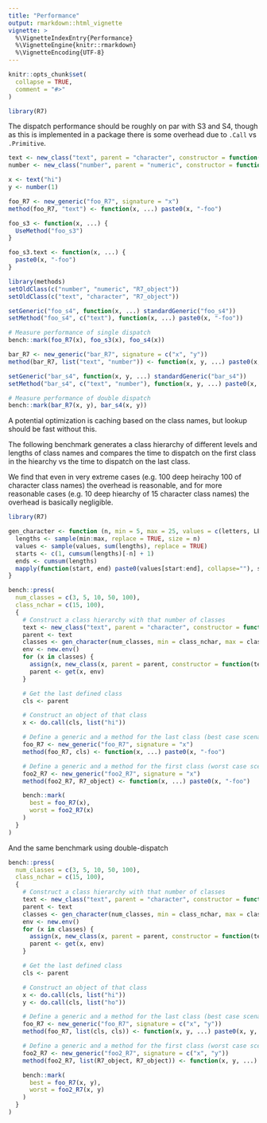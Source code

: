```yaml
---
title: "Performance"
output: rmarkdown::html_vignette
vignette: >
  %\VignetteIndexEntry{Performance}
  %\VignetteEngine{knitr::rmarkdown}
  %\VignetteEncoding{UTF-8}
---
```


```r
knitr::opts_chunk$set(
  collapse = TRUE,
  comment = "#>"
)
```

```r
library(R7)
```

The dispatch performance should be roughly on par with S3 and S4, though as this is implemented in a package there is some overhead due to `.Call` vs `.Primitive`.

```r
text <- new_class("text", parent = "character", constructor = function(text) new_object(.data = text))
number <- new_class("number", parent = "numeric", constructor = function(x) new_object(.data = x))

x <- text("hi")
y <- number(1)

foo_R7 <- new_generic("foo_R7", signature = "x")
method(foo_R7, "text") <- function(x, ...) paste0(x, "-foo")

foo_s3 <- function(x, ...) {
  UseMethod("foo_s3")
}

foo_s3.text <- function(x, ...) {
  paste0(x, "-foo")
}

library(methods)
setOldClass(c("number", "numeric", "R7_object"))
setOldClass(c("text", "character", "R7_object"))

setGeneric("foo_s4", function(x, ...) standardGeneric("foo_s4"))
setMethod("foo_s4", c("text"), function(x, ...) paste0(x, "-foo"))

# Measure performance of single dispatch
bench::mark(foo_R7(x), foo_s3(x), foo_s4(x))

bar_R7 <- new_generic("bar_R7", signature = c("x", "y"))
method(bar_R7, list("text", "number")) <- function(x, y, ...) paste0(x, "-", y, "-bar")

setGeneric("bar_s4", function(x, y, ...) standardGeneric("bar_s4"))
setMethod("bar_s4", c("text", "number"), function(x, y, ...) paste0(x, "-", y, "-bar"))

# Measure performance of double dispatch
bench::mark(bar_R7(x, y), bar_s4(x, y))
```

A potential optimization is caching based on the class names, but lookup should be fast without this.

The following benchmark generates a class hierarchy of different levels and lengths of class names and compares the time to dispatch on the first class in the hiearchy vs the time to dispatch on the last class.

We find that even in very extreme cases (e.g. 100 deep heirachy 100 of character class names) the overhead is reasonable, and for more reasonable cases (e.g. 10 deep hiearchy of 15 character class names) the overhead is basically negligible.

```r
library(R7)

gen_character <- function (n, min = 5, max = 25, values = c(letters, LETTERS, 0:9)) {
  lengths <- sample(min:max, replace = TRUE, size = n)
  values <- sample(values, sum(lengths), replace = TRUE)
  starts <- c(1, cumsum(lengths)[-n] + 1)
  ends <- cumsum(lengths)
  mapply(function(start, end) paste0(values[start:end], collapse=""), starts, ends)
}

bench::press(
  num_classes = c(3, 5, 10, 50, 100),
  class_nchar = c(15, 100),
  {
    # Construct a class hierarchy with that number of classes
    text <- new_class("text", parent = "character", constructor = function(text) new_object(.data = text))
    parent <- text
    classes <- gen_character(num_classes, min = class_nchar, max = class_nchar)
    env <- new.env()
    for (x in classes) {
      assign(x, new_class(x, parent = parent, constructor = function(text) new_object(.data = text)), env)
      parent <- get(x, env)
    }

    # Get the last defined class
    cls <- parent

    # Construct an object of that class
    x <- do.call(cls, list("hi"))

    # Define a generic and a method for the last class (best case scenario)
    foo_R7 <- new_generic("foo_R7", signature = "x")
    method(foo_R7, cls) <- function(x, ...) paste0(x, "-foo")

    # Define a generic and a method for the first class (worst case scenario)
    foo2_R7 <- new_generic("foo2_R7", signature = "x")
    method(foo2_R7, R7_object) <- function(x, ...) paste0(x, "-foo")

    bench::mark(
      best = foo_R7(x),
      worst = foo2_R7(x)
    )
  }
)
```

And the same benchmark using double-dispatch

```r
bench::press(
  num_classes = c(3, 5, 10, 50, 100),
  class_nchar = c(15, 100),
  {
    # Construct a class hierarchy with that number of classes
    text <- new_class("text", parent = "character", constructor = function(text) new_object(.data = text))
    parent <- text
    classes <- gen_character(num_classes, min = class_nchar, max = class_nchar)
    env <- new.env()
    for (x in classes) {
      assign(x, new_class(x, parent = parent, constructor = function(text) new_object(.data = text)), env)
      parent <- get(x, env)
    }

    # Get the last defined class
    cls <- parent

    # Construct an object of that class
    x <- do.call(cls, list("hi"))
    y <- do.call(cls, list("ho"))

    # Define a generic and a method for the last class (best case scenario)
    foo_R7 <- new_generic("foo_R7", signature = c("x", "y"))
    method(foo_R7, list(cls, cls)) <- function(x, y, ...) paste0(x, y, "-foo")

    # Define a generic and a method for the first class (worst case scenario)
    foo2_R7 <- new_generic("foo2_R7", signature = c("x", "y"))
    method(foo2_R7, list(R7_object, R7_object)) <- function(x, y, ...) paste0(x, y, "-foo")

    bench::mark(
      best = foo_R7(x, y),
      worst = foo2_R7(x, y)
    )
  }
)
```
